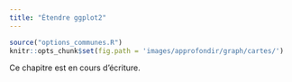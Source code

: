 ```yaml
---
title: "Étendre ggplot2"
---
```


```r
source("options_communes.R")
knitr::opts_chunk$set(fig.path = 'images/approfondir/graph/cartes/')
```

<div class="important">
Ce chapitre est en cours d'écriture.
</div>
